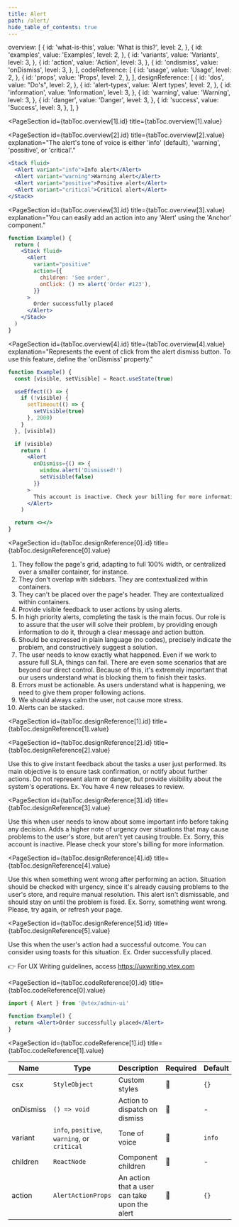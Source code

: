 ```yaml
---
title: Alert
path: /alert/
hide_table_of_contents: true
---
```



  overview: [
    {
      id: 'what-is-this',
      value: 'What is this?',
      level: 2,
    },
    {
      id: 'examples',
      value: 'Examples',
      level: 2,
    },
    {
      id: 'variants',
      value: 'Variants',
      level: 3,
    },
    {
      id: 'action',
      value: 'Action',
      level: 3,
    },
    {
      id: 'ondismiss',
      value: 'onDismiss',
      level: 3,
    },
  ],
  codeReference: [
    {
      id: 'usage',
      value: 'Usage',
      level: 2,
    },
    {
      id: 'props',
      value: 'Props',
      level: 2,
    },
  ],
  designReference: [
    {
      id: 'dos',
      value: "Do's",
      level: 2,
    },
    {
      id: 'alert-types',
      value: 'Alert types',
      level: 2,
    },
    {
      id: 'information',
      value: 'Information',
      level: 3,
    },
    {
      id: 'warning',
      value: 'Warning',
      level: 3,
    },
    {
      id: 'danger',
      value: 'Danger',
      level: 3,
    },
    {
      id: 'success',
      value: 'Success',
      level: 3,
    },
  ],
}

<Page toc={tabToc} hasTabs>
<Panel id="overview">

<IntroSection
  id={tabToc.overview[0].id}
  title={tabToc.overview[0].value}
  description="Alerts are notifications of mild to high priority. They may inform the user about events they should know, or explain a problem and point out a solution. They may be triggered by a user action or not."
/>

<PageSection
  id={tabToc.overview[1].id}
  title={tabToc.overview[1].value}
>

<PageSection
  id={tabToc.overview[2].id}
  title={tabToc.overview[2].value}
  explanation="The alert's tone of voice is either 'info' (default), 'warning', 'possitive', or 'critical'."
>

```jsx live
<Stack fluid>
  <Alert variant="info">Info alert</Alert>
  <Alert variant="warning">Warning alert</Alert>
  <Alert variant="positive">Positive alert</Alert>
  <Alert variant="critical">Critical alert</Alert>
</Stack>
```

</PageSection >

<PageSection
  id={tabToc.overview[3].id}
  title={tabToc.overview[3].value}
  explanation="You can easily add an action into any 'Alert' using the 'Anchor' component."
>

```jsx live
function Example() {
  return (
    <Stack fluid>
      <Alert
        variant="positive"
        action={{
          children: 'See order',
          onClick: () => alert('Order #123'),
        }}
      >
        Order successfully placed
      </Alert>
    </Stack>
  )
}
```

</PageSection>

<PageSection
  id={tabToc.overview[4].id}
  title={tabToc.overview[4].value}
  explanation="Represents the event of click from the alert dismiss button. To use this feature, define the 'onDismiss' property."
>

```jsx live
function Example() {
  const [visible, setVisible] = React.useState(true)

  useEffect(() => {
    if (!visible) {
      setTimeout(() => {
        setVisible(true)
      }, 2000)
    }
  }, [visible])

  if (visible)
    return (
      <Alert
        onDismiss={() => {
          window.alert('Dismissed!')
          setVisible(false)
        }}
      >
        This account is inactive. Check your billing for more information.
      </Alert>
    )

  return <></>
}
```

</PageSection>
</PageSection>

</Panel>

<Panel id="designReference">

<PageSection
  id={tabToc.designReference[0].id}
  title={tabToc.designReference[0].value}
>

1. They follow the page's grid, adapting to full 100% width, or centralized over a smaller container, for instance.
2. They don't overlap with sidebars. They are contextualized within containers.
3. They can't be placed over the page's header. They are contextualized within containers.
4. Provide visible feedback to user actions by using alerts.
5. In high priority alerts, completing the task is the main focus. Our role is to assure that the user will solve their problem, by providing enough information to do it, through a clear message and action button.
6. Should be expressed in plain language (no codes), precisely indicate the problem, and constructively suggest a solution.
7. The user needs to know exactly what happened. Even if we work to assure full SLA, things can fail. There are even some scenarios that are beyond our direct control. Because of this, it's extremely important that our users understand what is blocking them to finish their tasks.
8. Errors must be actionable. As users understand what is happening, we need to give them proper following actions.
9. We should always calm the user, not cause more stress.
10. Alerts can be stacked.

</PageSection>

<PageSection
  id={tabToc.designReference[1].id}
  title={tabToc.designReference[1].value}
>

<PageSection
  id={tabToc.designReference[2].id}
  title={tabToc.designReference[2].value}
>

Use this to give instant feedback about the tasks a user just performed. Its main objective is to ensure task confirmation, or notify about further actions.
Do not represent alarm or danger, but provide visibility about the system's operations. Ex. You have 4 new releases to review.

</PageSection>

<PageSection
  id={tabToc.designReference[3].id}
  title={tabToc.designReference[3].value}
>

Use this when user needs to know about some important info before taking any decision. Adds a higher note of urgency over situations that may cause problems to the user's store, but aren't yet causing trouble.
Ex. Sorry, this account is inactive. Please check your store's billing for more information.

</PageSection>

<PageSection
  id={tabToc.designReference[4].id}
  title={tabToc.designReference[4].value}
>

Use this when something went wrong after performing an action. Situation should be checked with urgency, since it's already causing problems to the user's store, and require manual resolution. This alert isn't dismissable, and should stay on until the problem is fixed.
Ex. Sorry, something went wrong. Please, try again, or refresh your page.

</PageSection>

<PageSection
  id={tabToc.designReference[5].id}
  title={tabToc.designReference[5].value}
>

Use this when the user's action had a successful outcome. You can consider using toasts for this situation.
Ex. Order successfully placed.

</PageSection>

👉 For UX Writing guidelines, access https://uxwriting.vtex.com

</PageSection>

</Panel>
<Panel id="codeReference">

<PageSection
  id={tabToc.codeReference[0].id}
  title={tabToc.codeReference[0].value}
>

```jsx isStatic
import { Alert } from '@vtex/admin-ui'

function Example() {
  return <Alert>Order successfully placed</Alert>
}
```

</PageSection>

<PageSection
  id={tabToc.codeReference[1].id}
  title={tabToc.codeReference[1].value}
>

| Name      | Type                                         | Description                                   | Required | Default |
| --------- | -------------------------------------------- | --------------------------------------------- | -------- | ------- |
| csx       | `StyleObject`                                | Custom styles                                 | 🚫       | `{}`    |
| onDismiss | `() => void`                                 | Action to dispatch on dismiss                 | 🚫       | -       |
| variant   | `info`, `positive`, `warning`, or `critical` | Tone of voice                                 | 🚫       | `info`  |
| children  | `ReactNode`                                  | Component children                            | 🚫       | -       |
| action    | `AlertActionProps`                           | An action that a user can take upon the alert | 🚫       | `{}`    |

</PageSection>
</Panel>
</Page>
